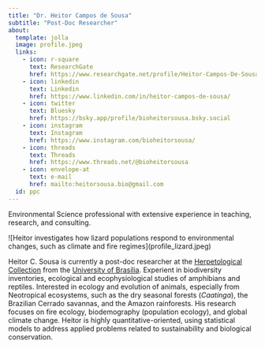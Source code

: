 ```yaml
---
title: "Dr. Heitor Campos de Sousa"
subtitle: "Post-Doc Researcher"
about: 
  template: jolla
  image: profile.jpeg
  links: 
    - icon: r-square
      text: ResearchGate
      href: https://www.researchgate.net/profile/Heitor-Campos-De-Sousa
    - icon: linkedin
      text: Linkedin
      href: https://www.linkedin.com/in/heitor-campos-de-sousa/
    - icon: twitter
      text: Bluesky
      href: https://bsky.app/profile/bioheitorsousa.bsky.social
    - icon: instagram
      text: Instagram
      href: https://www.instagram.com/bioheitorsousa/
    - icon: threads
      text: Threads
      href: https://www.threads.net/@bioheitorsousa
    - icon: envelope-at
      text: e-mail
      href: mailto:heitorsousa.bio@gmail.com
  id: ppc
---
```


::: {#ppc}
Environmental Science professional with extensive experience in teaching, research, and consulting.

\![Heitor investigates how lizard populations respond to environmental changes, such as climate and fire regimes\](profile_lizard.jpeg)
:::

Heitor C. Sousa is currently a post-doc researcher at the [Herpetological Collection](https://chunb.org) from the [University of Brasília](https://www.unb.br). Experient in biodiversity inventories, ecological and ecophysiological studies of amphibians and reptiles. Interested in ecology and evolution of animals, especially from Neotropical ecosystems, such as the dry seasonal forests (*Caatinga*), the Brazilian Cerrado savannas, and the Amazon rainforests. His research focuses on fire ecology, biodemography (population ecology), and global climate change. Heitor is highly quantitative-oriented, using statistical models to address applied problems related to sustainability and biological conservation.
